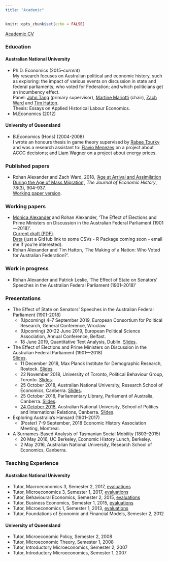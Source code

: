 ```yaml
---
title: "Academic"
---
```


```r
knitr::opts_chunk$set(echo = FALSE)
```

[Academic CV](pdfs/2019-03-22-cv-academic-Rohan_Alexander.pdf)

### Education

#### Australian National University

* Ph.D. Economics (2015--*current*)  
My research focuses on Australian political and economic history, such as exploring: the impact of various events on discussion in state and federal parliaments; who voted for Federation; and which politicians get an incumbency effect.  
Panel: [John Tang](https://sites.google.com/site/jptang/) (primary supervisor), [Martine Mariotti](https://www.cbe.anu.edu.au/about/staff-directory/?profile=Martine-Mariotti) (chair), [Zach Ward](https://sites.google.com/site/zachaward/) and [Tim Hatton](https://sites.google.com/site/timhattonwebsite/).  
Thesis: Essays on Applied Historical Labour Economics.  
* M.Economics (2012)

#### University of Queensland

* B.Economics (Hons) (2004-2008)  
I wrote an honours thesis in game theory supervised by [Rabee Tourky](http://tourky.org/) and was a research assistant to: [Flavio Menezes](https://economics.uq.edu.au/profile/2324/flavio-menezes) on a project about ACCC decisions; and [Liam Wagner](http://www.liamwagner.com/) on a project about energy prices.

### Published papers
* Rohan Alexander and Zach Ward, 2018, '[Age at Arrival and Assimilation During the Age of Mass Migration](https://www.cambridge.org/core/journals/journal-of-economic-history/article/age-at-arrival-and-assimilation-during-the-age-of-mass-migration/85FDB674232C30BDD889711D343F22FE)', *The Journal of Economic History*, 78(3), 904-937.  
[Working paper version](pdfs/2018_02_21-Age_at_arrival.pdf).

### Working papers
* [Monica Alexander](monicaalexander.com) and Rohan Alexander, 'The Effect of Elections and Prime Ministers on Discussion in the Australian Federal Parliament (1901—2018)'.  
[Current draft (PDF)](pdfs/2019-01-14-effect_of_events_draft.pdf).  
[Data](https://github.com/RohanAlexander/hansardr) (just a GitHub link to some CSVs - R Package coming soon - email me if you're interested).
* Rohan Alexander and Tim Hatton, 'The Making of a Nation: Who Voted for Australian Federation?'.

### Work in progress
* Rohan Alexander and Patrick Leslie, 'The Effect of State on Senators’ Speeches in the Australian Federal Parliament (1901–2018)'

### Presentations
*  The Effect of State on Senators’ Speeches in the Australian Federal Parliament (1901-2018)  
	- (Upcoming) 4–7 September 2019, European Consortium for Political Research, General Conference, Wroclaw.
	- (Upcoming) 20-22 June 2019, European Political Science Association, Annual Conference, Belfast.
	- 18 June 2019, Quantitative Text Analysis, Dublin.
	[Slides](pdfs/2019-06-18-slides-QTADublin.pdf).
*  The Effect of Elections and Prime Ministers on Discussion in the Australian Federal Parliament (1901—2018)  
[Slides](pdfs/2019-01-11-slides-warwick.pdf).
	- 11 December 2018, Max Planck Institute for Demographic Research, Rostock. [Slides](pdfs/2018-12-12-slides-rostock.pdf).
	- 22 November 2018, University of Toronto, Political Behaviour Group, Toronto. [Slides](pdfs/2018-11-22-slides-UofT.pdf).
	- 25 October 2018, Australian National University, Research School of Economics, Canberra. [Slides](pdfs/2018-10-25-slides-RSE.pdf).
	- 25 October 2018, Parliamentary Library, Parliament of Australia, Canberra. [Slides](pdfs/2018-10-25-slides-parlimentarylibrary.pdf).
	- [24 October 2018](http://politicsir.cass.anu.edu.au/events/nobody-expects-spanish-inquisition-effect-events-australian-parliamentary-discussion), Australian National University, School of Politics and International Relations, Canberra. [Slides](pdfs/2018-10-24-slides-SPIR.pdf). 
* Exploring Australia's Hansard (1901--2017)
	- (Poster) 7-9 September, 2018 Economic History Association Meeting, Montreal.
* A Surnames-Based Analysis of Tasmanian Social Mobility (1803--2015)
	- 20 May 2016, UC Berkeley, Economic History Lunch, Berkeley.
	- 2 May 2016, Australian National University, Research School of Economics, Canberra.



### Teaching Experience
#### Australian National University
* Tutor, Macroeconomics 3, Semester 2, 2017, [evaluations](pdfs/2018-02-05-Sem_2_2017-ECON3102_-_Macroeconomics_3.pdf) 
* Tutor, Microeconomics 3, Semester 1, 2017, [evaluations](pdfs/2018-02-05-Sem_1_2017-ECON3101_-_Microeconomics_3.pdf) 
* Tutor, Behavioural Economics, Semester 2, 2015, [evaluations](pdfs/2018-02-05-Sem_2_2015-ECON2013_Behavioural_Economics.pdf) 
* Tutor, Business Economics, Semester 1, 2015, [evaluations](pdfs/2018-02-05-Sem_1_2015-ECON8069_Business_Economics.pdf) 
* Tutor, Microeconomics 1, Semester 1, 2013, [evaluations](pdfs/2018-02-05-Sem_1_2013-ECON1101_Microeconomics_1.pdf) 
* Tutor, Foundations of Economic and Financial Models, Semester 2, 2012

#### University of Queensland
* Tutor, Microeconomic Policy, Semester 2, 2008
* Tutor, Microeconomic Theory, Semester 1, 2008
* Tutor, Introductory Microeconomics, Semester 2, 2007
* Tutor, Introductory Microeconomics, Semester 1, 2007
